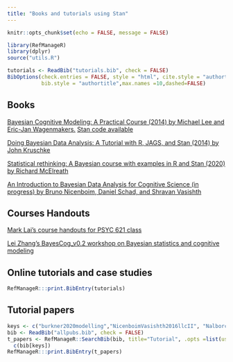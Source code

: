 ```yaml
---
title: "Books and tutorials using Stan"
---
```


```r
knitr::opts_chunk$set(echo = FALSE, message = FALSE)
```


```r
library(RefManageR)
library(dplyr)
source("utils.R")
```
```r
tutorials <- ReadBib("tutorials.bib", check = FALSE)
BibOptions(check.entries = FALSE, style = "html", cite.style = "authortitle",
           bib.style = "authortitle",max.names =10,dashed=FALSE)
```

## Books

[Bayesian Cognitive Modeling: A Practical Course (2014) by Michael Lee and Eric-Jan Wagenmakers.](https://bayesmodels.com/) [Stan code available](https://github.com/stan-dev/example-models/tree/master/Bayesian_Cognitive_Modeling)

[Doing Bayesian Data Analysis: A Tutorial with R, JAGS, and Stan  (2014) by John Kruschke](https://sites.google.com/site/doingbayesiandataanalysis/)

[Statistical rethinking: A Bayesian course with examples in R and Stan (2020) by Richard McElreath](https://xcelab.net/rm/statistical-rethinking/)

[An Introduction to Bayesian Data Analysis for Cognitive Science (in progress) by Bruno Nicenboim, Daniel Schad, and Shravan Vasishth](https://vasishth.github.io/bayescogsci/)


## Courses Handouts

[Mark Lai's course handouts for PSYC 621 class](https://bookdown.org/marklhc/notes_bookdown/)

[Lei Zhang's BayesCog_v0.2 workshop on Bayesian statistics and cognitive modeling](https://github.com/lei-zhang/BayesCog_v0.2)

## Online tutorials and case studies

```r
RefManageR:::print.BibEntry(tutorials)
```
  
## Tutorial papers  
 
```r
keys <- c("burkner2020modelling","NicenboimVasishth2016llcII", "Nalborczyk2019")
bib <- ReadBib("allpubs.bib", check = FALSE)
t_papers <- RefManageR::SearchBib(bib, title="Tutorial", .opts =list(use.regex = TRUE, ignore.case=TRUE)) %>%
  c(bib[keys])
RefManageR:::print.BibEntry(t_papers)
```
